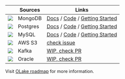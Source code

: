 | | Sources | Links | 
| ---| --------| ----- |
| <img src="/img/logo/mongodb.webp"  className="mt-3"  height={20} /> |  MongoDB  | [Docs](/docs/connectors/mongodb/overview) / [Code](https://github.com/datazip-inc/olake/tree/master/drivers/mongodb) / [Getting Started](/docs/getting-started/mongodb) |
| <img src="/img/logo/postgres.png"  className="mt-3"  height={20} /> | Postgres | [Docs](/docs/connectors/postgres/overview) / [Code](https://github.com/datazip-inc/olake/tree/master/drivers/postgres) / [Getting Started](/docs/getting-started/postgres) |
| <img src="/img/logo/mysql.png"  className="mt-3"  height={20} /> | MySQL |   [Docs](/docs/connectors/mysql/overview) / [Code](https://github.com/datazip-inc/olake/tree/master/drivers/mysql) / [Getting Started](/docs/getting-started/mysql) | 
| <img src="/img/logo/s3.png"  className="mt-3"  height={20} /> | AWS S3 |   [check issue](https://github.com/datazip-inc/olake/issues/86) | 
| <img src="/img/logo/kafka.png"  className="mt-3"  height={20} /> | Kafka |    [WIP, check PR](https://github.com/datazip-inc/olake/pull/339) | 
| <img src="/img/logo/oracle.webp"  className="mt-3"  height={20} /> | Oracle |    [WIP, check PR](https://github.com/datazip-inc/olake/pull/355) | 



Visit [OLake roadmap](/docs/roadmap) for more information.
